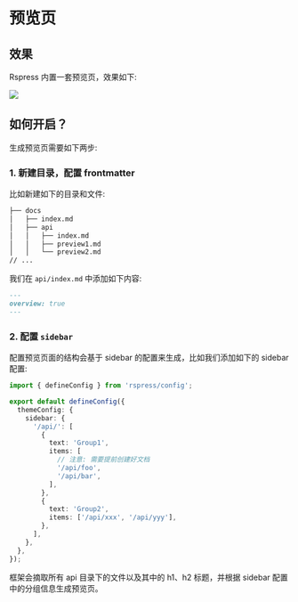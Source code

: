 # 预览页

## 效果

Rspress 内置一套预览页，效果如下:

<img src="https://lf3-static.bytednsdoc.com/obj/eden-cn/uhbfnupenuhf/edenx-doc/Xnip2023-02-17_16-55-07.jpg" />

## 如何开启？

生成预览页需要如下两步:

### 1. 新建目录，配置 frontmatter

比如新建如下的目录和文件:

```bash
├── docs
│   ├── index.md
│   ├── api
│   │   ├── index.md
│   │   ├── preview1.md
│   │   └── preview2.md
// ...
```

我们在 `api/index.md` 中添加如下内容:

```md
---
overview: true
---
```

### 2. 配置 `sidebar`

配置预览页面的结构会基于 sidebar 的配置来生成，比如我们添加如下的 sidebar 配置:

```ts title="rspress.config.ts"
import { defineConfig } from 'rspress/config';

export default defineConfig({
  themeConfig: {
    sidebar: {
      '/api/': [
        {
          text: 'Group1',
          items: [
            // 注意: 需要提前创建好文档
            '/api/foo',
            '/api/bar',
          ],
        },
        {
          text: 'Group2',
          items: ['/api/xxx', '/api/yyy'],
        },
      ],
    },
  },
});
```

框架会摘取所有 api 目录下的文件以及其中的 h1、h2 标题，并根据 sidebar 配置中的分组信息生成预览页。
